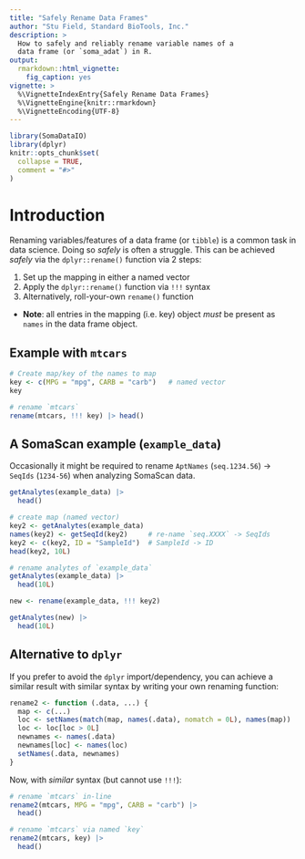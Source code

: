 ```yaml
---
title: "Safely Rename Data Frames"
author: "Stu Field, Standard BioTools, Inc."
description: >
  How to safely and reliably rename variable names of a
  data frame (or `soma_adat`) in R.
output:
  rmarkdown::html_vignette:
    fig_caption: yes
vignette: >
  %\VignetteIndexEntry{Safely Rename Data Frames}
  %\VignetteEngine{knitr::rmarkdown}
  %\VignetteEncoding{UTF-8}
---
```


```r
library(SomaDataIO)
library(dplyr)
knitr::opts_chunk$set(
  collapse = TRUE,
  comment = "#>"
)
```


# Introduction

Renaming variables/features of a data frame (or `tibble`) 
is a common task in data science. Doing so *safely* is often a struggle.
This can be achieved *safely* via the `dplyr::rename()` function via 2
steps:

1. Set up the mapping in either a named vector
1. Apply the `dplyr::rename()` function via `!!!` syntax
1. Alternatively, roll-your-own `rename()` function

* **Note**: all entries in the mapping (i.e. key) object *must* be
  present as `names` in the data frame object.


## Example with `mtcars`

```r
# Create map/key of the names to map
key <- c(MPG = "mpg", CARB = "carb")   # named vector
key

# rename `mtcars`
rename(mtcars, !!! key) |> head()
```



## A SomaScan example (`example_data`)

Occasionally it might be required to
rename `AptNames` (`seq.1234.56`) -> `SeqIds` (`1234-56`) when
analyzing SomaScan data.

```r
getAnalytes(example_data) |> 
  head()

# create map (named vector)
key2 <- getAnalytes(example_data)  
names(key2) <- getSeqId(key2)     # re-name `seq.XXXX` -> SeqIds
key2 <- c(key2, ID = "SampleId")  # SampleId -> ID
head(key2, 10L)

# rename analytes of `example_data`
getAnalytes(example_data) |>
  head(10L)

new <- rename(example_data, !!! key2)

getAnalytes(new) |>
  head(10L)
```

## Alternative to `dplyr`
If you prefer to avoid the `dplyr` import/dependency, you can achieve a
similar result with similar syntax by writing your own renaming function:

```r
rename2 <- function (.data, ...) {
  map <- c(...)
  loc <- setNames(match(map, names(.data), nomatch = 0L), names(map))
  loc <- loc[loc > 0L]
  newnames <- names(.data)
  newnames[loc] <- names(loc)
  setNames(.data, newnames)
}
```

Now, with *similar* syntax (but cannot use `!!!`):

```r
# rename `mtcars` in-line
rename2(mtcars, MPG = "mpg", CARB = "carb") |>
  head()

# rename `mtcars` via named `key`
rename2(mtcars, key) |>
  head()
```

